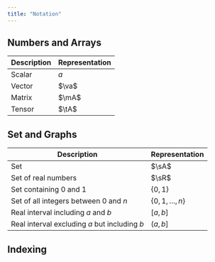 ```yaml
---
title: "Notation"
---
```


## Numbers and Arrays

| Description | Representation |
| --- | ---|
| Scalar | $a$ |
| Vector | $\va$ |
| Matrix | $\mA$ |
| Tensor | $\tA$ |

## Set and Graphs

| Description | Representation |
| --- | --- |
| Set | $\sA$ |
| Set of real numbers | $\sR$ |
| Set containing $0$ and $1$ | $\{0, 1\}$ |
| Set of all integers between $0$ and $n$ | $\{0, 1, \dots, n\}$ |
| Real interval including $a$ and $b$ | $[a, b]$ |
| Real interval excluding $a$ but including $b$ | $(a, b]$ |

## Indexing
